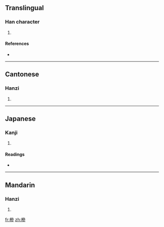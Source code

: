 ==Translingual==

===Han character===
{{Han char|rn=75|rad=木|as=11|sn=15|four=4392<sub>2</sub>|canj=木戈戈竹 (DIIH)}}

# {{defn|Han|sort=木11}}

====References====
* {{Han ref|kx=0547.130|dkj=15370|dj=0935.110|hdz=21286.010|uh=69EE|ud=27118|bh=E5DB|bd=58843}}

----

==Cantonese==

===Hanzi===
{{yue-hanzi|jyut=|y=sam6}}

# {{defn|Cantonese|sort=木11}}

----

==Japanese==

===Kanji===
{{ja-kanji|grade=|rs=木11}}

# {{defn|Japanese|sort=木11}}

====Readings====
* {{ja-readings|on=[[しん]] (shin), [[さん]] (san), [[せん]] (sen)|kun=}}

----

==Mandarin==

===Hanzi===
{{cmn-hanzi|pin=[[sēn]] ([[sen1]]), [[shēn]] ([[shen1]])|wg=sen<sup>1</sup>, shen<sup>1</sup>}}

# {{defn|Mandarin|sort=木11}}

[[fr:槮]]
[[zh:槮]]